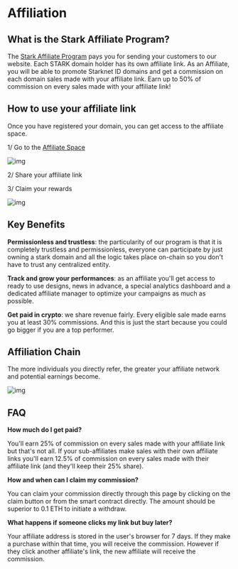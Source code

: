 # Affiliation

## What is the Stark Affiliate Program?

The [Stark Affiliate Program](https://starknet.id/affiliates/individual-program) pays you for sending your customers to our website. Each STARK domain holder has its own affiliate link. As an Affiliate, you will be able to promote Starknet ID domains and get a commission on each domain sales made with your affiliate link. Earn up to 50% of commission on every sales made with your affiliate link!

## How to use your affiliate link

Once you have registered your domain, you can get access to the affiliate space.

1/ Go to the [Affiliate Space](https://affiliate.starknet.id/)

![img](public/illustrations/affiliate.webp)

2/ Share your affiliate link

3/ Claim your rewards

![img](public/illustrations/claim.webp)

## Key Benefits

**Permissionless and trustless**: the particularity of our program is that it is completely trustless and permissionless, everyone can participate by just owning a stark domain and all the logic takes place on-chain so you don't have to trust any centralized entity.

**Track and grow your performances**: as an affiliate you'll get access to ready to use designs, news in advance, a special analytics dashboard and a dedicated affiliate manager to optimize your campaigns as much as possible.

**Get paid in crypto**: we share revenue fairly. Every eligible sale made earns you at least 30% commissions. And this is just the start because you could go bigger if you are a top performer.

## Affiliation Chain

The more individuals you directly refer, the greater your affiliate network and potential earnings become.

![img](public/illustrations/recursive.webp)

## FAQ

**How much do I get paid?**

You'll earn 25% of commission on every sales made with your affiliate link but that's not all. If your sub-affiliates make sales with their own affiliate links you'll earn 12.5% of commission on every sales made with their affiliate link (and they'll keep their 25% share).

**How and when can I claim my commission?**

You can claim your commission directly through this page by clicking on the claim button or from the smart contract directly. The amount should be superior to 0.1 ETH to initiate a withdraw.

**What happens if someone clicks my link but buy later?**

Your affiliate address is stored in the user's browser for 7 days. If they make a purchase within that time, you will receive the commission. However if they click another affiliate's link, the new affiliate will receive the commission.